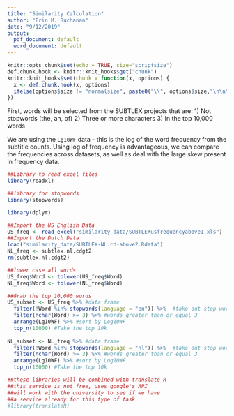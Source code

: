 ```yaml
---
title: "Similarity Calculation"
author: "Erin M. Buchanan"
date: "9/12/2019"
output:
  pdf_document: default
  word_document: default
---
```


```r
knitr::opts_chunk$set(echo = TRUE, size="scriptsize")
def.chunk.hook <- knitr::knit_hooks$get("chunk")
knitr::knit_hooks$set(chunk = function(x, options) {
  x <- def.chunk.hook(x, options)
  ifelse(options$size != "normalsize", paste0("\\", options$size,"\n\n", x, "\n\n \\normalsize"), x)
})
```

First, words will be selected from the SUBTLEX projects that are:
  1) Not stopwords (the, an, of)
  2) Three or more characters
  3) In the top 10,000 words
  
We are using the `Lg10WF` data - this is the log of the word frequency from the subtitle counts. Using log of frequency is advantageous, we can compare the frequencies across datasets, as well as deal with the large skew present in frequency data.  

```r
##Library to read excel files
library(readxl)

##library for stopwords
library(stopwords)

library(dplyr)

##Import the US English Data
US_freq <- read_excel("similarity_data/SUBTLEXusfrequencyabove1.xls")
##Import the Dutch Data
load("similarity_data/SUBTLEX-NL.cd-above2.Rdata")
NL_freq <- subtlex.nl.cdgt2
rm(subtlex.nl.cdgt2)

##lower case all words
US_freq$Word <- tolower(US_freq$Word)
NL_freq$Word <- tolower(NL_freq$Word)

##Grab the top 10,000 words 
US_subset <- US_freq %>% #data frame
  filter(!Word %in% stopwords(language = "en")) %>%  #take out stop words 
  filter(nchar(Word) >= 3) %>% #words greater than or equal 3
  arrange(Lg10WF) %>% #sort by Log10WF 
  top_n(10000) #Take the top 10k
  
NL_subset <- NL_freq %>% #data frame
  filter(!Word %in% stopwords(language = "nl")) %>%  #take out stop words 
  filter(nchar(Word) >= 3) %>% #words greater than or equal 3
  arrange(Lg10WF) %>% #sort by Log10WF 
  top_n(10000) #Take the top 10k

##these libraries will be combined with translate R
##this service is not free, uses google's API
##will work with the university to see if we have
##a service already for this type of task 
#library(translateR)
```


